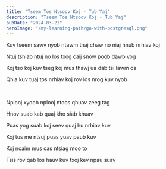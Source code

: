 ```yaml
---
title: "Tseem Tos Ntsoov Koj - Tub Yaj"
description: "Tseem Tos Ntsoov Koj - Tub Yaj"
pubDate: "2024-03-21"
heroImage: "/my-learning-path/go-with-postgresql.png"
---
```


Kuv tseem sawv nyob ntawm thaj chaw no niaj hnub nrhiav koj

Ntuj tshiab ntuj no los txog caij snow poob dawb vog

Koj tso koj kuv tseg koj mus thawj ua dab tsi lawm os

Qhia kuv tuaj tos nrhiav koj rov los nrog kuv nyob

<br />

Nplooj xyoob nplooj ntoos qhuav zeeg tag

Hnov suab kab quaj kho siab khuav

Puas yog suab koj seev quaj hu nrhiav kuv

Koj tus me ntsuj puas yuav paub kuv

Koj ncaim mus cas ntsiag moo to

Tsis rov qab los hauv kuv txoj kev npau suav

